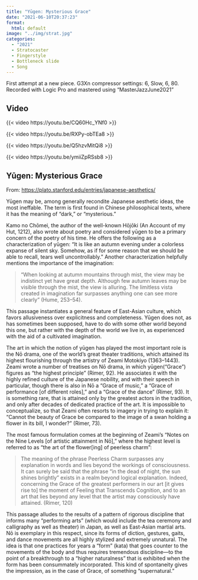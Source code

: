 ```yaml
---
title: "Yūgen: Mysterious Grace"
date: "2021-06-10T20:37:23"
format: 
  html: default
image: "../img/strat.jpg"
categories:
  - "2021"
  - Stratocaster
  - Fingerstyle
  - Bottleneck slide
  - Song
---
```


First attempt at a new piece. G3Xn compressor settings: 6, Slow, 6, 80. Recorded with Logic Pro and mastered using "MasterJazzJune2021"

## Video

{{< video https://youtu.be/CQ60Hc_YNf0 >}}

{{< video https://youtu.be/RXPy-obTEa8 >}}

{{< video https://youtu.be/Q5hzvMitQi8 >}}

{{< video https://youtu.be/ymiiZpRSsb8 >}}

## Yūgen: Mysterious Grace

From: <https://plato.stanford.edu/entries/japanese-aesthetics/>

Yūgen may be, among generally recondite Japanese aesthetic ideas, the most ineffable. The term is first found in Chinese philosophical texts, where it has the meaning of "dark," or "mysterious."

Kamo no Chōmei, the author of the well-known Hōjōki (An Account of my Hut, 1212), also wrote about poetry and considered yūgen to be a primary concern of the poetry of his time. He offers the following as a characterization of yūgen: "It is like an autumn evening under a colorless expanse of silent sky. Somehow, as if for some reason that we should be able to recall, tears well uncontrollably." Another characterization helpfully mentions the importance of the imagination:

> "When looking at autumn mountains through mist, the view may be indistinct yet have great depth. Although few autumn leaves may be visible through the mist, the view is alluring. The limitless vista created in imagination far surpasses anything one can see more clearly" (Hume, 253--54).

This passage instantiates a general feature of East-Asian culture, which favors allusiveness over explicitness and completeness. Yūgen does not, as has sometimes been supposed, have to do with some other world beyond this one, but rather with the depth of the world we live in, as experienced with the aid of a cultivated imagination.

The art in which the notion of yūgen has played the most important role is the Nō drama, one of the world's great theater traditions, which attained its highest flourishing through the artistry of Zeami Motokiyo (1363--1443). Zeami wrote a number of treatises on Nō drama, in which yūgen("Grace") figures as "the highest principle" (Rimer, 92). He associates it with the highly refined culture of the Japanese nobility, and with their speech in particular, though there is also in Nō a "Grace of music," a "Grace of performance \[of different roles\]," and a "Grace of the dance" (Rimer, 93). It is something rare, that is attained only by the greatest actors in the tradition, and only after decades of dedicated practice of the art. It is impossible to conceptualize, so that Zeami often resorts to imagery in trying to explain it: "Cannot the beauty of Grace be compared to the image of a swan holding a flower in its bill, I wonder?" (Rimer, 73).

The most famous formulation comes at the beginning of Zeami's "Notes on the Nine Levels \[of artistic attainment in Nō\]," where the highest level is referred to as "the art of the flower\[ing\] of peerless charm":

> The meaning of the phrase Peerless Charm surpasses any explanation in words and lies beyond the workings of consciousness. It can surely be said that the phrase "in the dead of night, the sun shines brightly" exists in a realm beyond logical explanation. Indeed, concerning the Grace of the greatest performers in our art \[it gives rise to\] the moment of Feeling that Transcends Cognition, and to an art that lies beyond any level that the artist may consciously have attained. (Rimer, 120)

This passage alludes to the results of a pattern of rigorous discipline that informs many "performing arts" (which would include the tea ceremony and calligraphy as well as theater) in Japan, as well as East-Asian martial arts. Nō is exemplary in this respect, since its forms of diction, gestures, gaits, and dance movements are all highly stylized and extremely unnatural. The idea is that one practices for years a "form" (kata) that goes counter to the movements of the body and thus requires tremendous discipline---to the point of a breakthrough to a "higher naturalness" that is exhibited when the form has been consummately incorporated. This kind of spontaneity gives the impression, as in the case of Grace, of something "supernatural."
